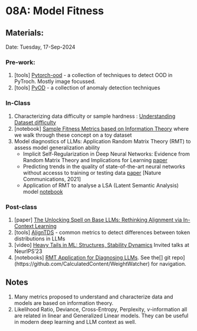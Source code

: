 # 08A: Model Fitness {.unnumbered}

## Materials:
Date: Tuesday, 17-Sep-2024

### Pre-work:
1. \[tools\] [Pytorch-ood](https://github.com/kkirchheim/pytorch-ood) - a collection of techniques to detect OOD in PyTroch. Mostly image focussed.
2. \[tools\] [PyOD](https://github.com/yzhao062/pyod) - a collection of anomaly detection techniques 

### In-Class

1. Characterizing data difficulty or sample hardness : [Understanding Dataset difficulty](https://arxiv.org/abs/2110.08420)
2. \[notebook\] [Sample Fitness  Metrics based on Information Theory](./../notebooks/Sample-Fitness.ipynb) where we walk through these concept on a toy dataset
3. Model diagnostics of LLMs: Application Random Matrix Theory (RMT) to assess model generalization ability
    - Implicit Self-Regularization in Deep Neural Networks: Evidence from Random Matrix Theory and Implications for Learning [paper](https://jmlr.org/papers/v22/20-410.html)
    - Predicting trends in the quality of state-of-the-art neural networks without accesss to training or testing data [paper](https://www.nature.com/articles/s41467-021-24025-8) [Nature Communications, 2021]
    - Application of RMT to analyse a LSA (Latent Semantic Analysis) model [notebook](https://github.com/CalculatedContent/WeightWatcher/blob/master/examples/LSA.ipynb)

### Post-class
1. \[paper\] [The Unlocking Spell on Base LLMs: Rethinking Alignment via In-Context Learning](https://arxiv.org/abs/2312.01552)
2. \[tools\] [AlignTDS](https://github.com/Re-Align/AlignTDS/blob/main/src/compute_dist_diff.py) - common metrics to detect differences between token distributions in LLMs
3. \[video\] [Heavy Tails in ML: Structures, Stability Dynamics](https://nips.cc/virtual/2023/83033) Invited talks at NeurIPS'23
4. \[notebooks\] [RMT Application for Diagnosing LLMs](https://github.com/CalculatedContent/WeightWatcher/tree/master/examples). See the[] git repo](https://github.com/CalculatedContent/WeightWatcher) for navigation. 


## Notes
1. Many metrics proposed to understand and characterize data and models are based on information theory. 
2. Likelihood Ratio, Deviance, Cross-Entropy, Perplexity, $\nu\text{-information}$ all are related in linear and Generalized Linear models. They can be useful in modern deep learning and LLM context as well.



